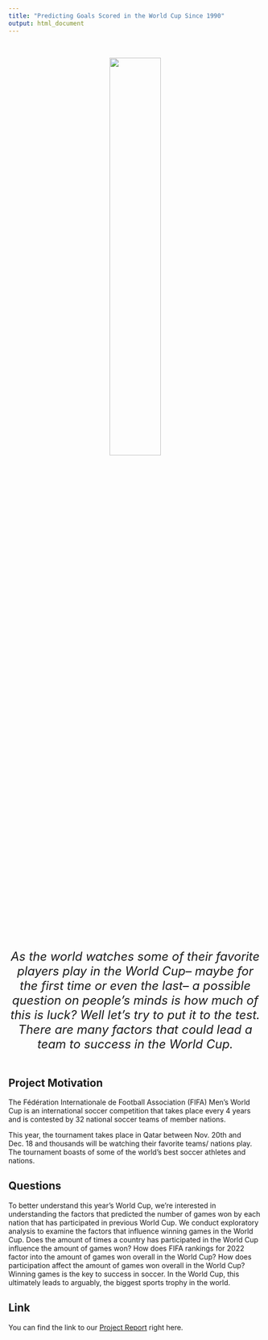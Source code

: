 ```yaml
---
title: "Predicting Goals Scored in the World Cup Since 1990"
output: html_document
---
```


<style type="text/css">

h1.title {
  text-align: center;
}

</style>

&nbsp;
&nbsp;

<center>

<img src="images/worldcup_2022_maroon.jpg" style="width: 45%" class="center">

<font size = "5">*As the world watches some of their favorite players play in the World Cup-- maybe for the first time or even the last-- a possible question on people's minds is how much of this is luck? Well let's try to put it to the test. There are many factors that could lead a team to success in the World Cup.*</font>

</center>

<div style="margin-bottom:50px;">
</div>


## Project Motivation

The Fédération Internationale de Football Association (FIFA) Men's World Cup is an international soccer competition that takes place every 4 years and is contested by 32 national soccer teams of member nations. 

This year, the tournament takes place in Qatar between Nov. 20th and Dec. 18 and thousands will be watching their favorite teams/ nations play. The tournament boasts of some of the world's best soccer athletes and nations. 


## Questions

To better understand this year’s World Cup, we're interested in understanding the factors that predicted the number of games won by each nation that has participated in previous World Cup. We conduct exploratory analysis to examine the factors that influence winning games in the World Cup. Does the amount of times a country has participated in the World Cup influence the amount of games won? How does FIFA rankings for 2022 factor into the amount of games won overall in the World Cup? How does participation affect the amount of games won overall in the World Cup? Winning games is the key to success in soccer. In the World Cup, this ultimately leads to arguably, the biggest sports trophy in the world.



## Link

You can find the link to our [Project Report](finalprojectreport.html) right here.
